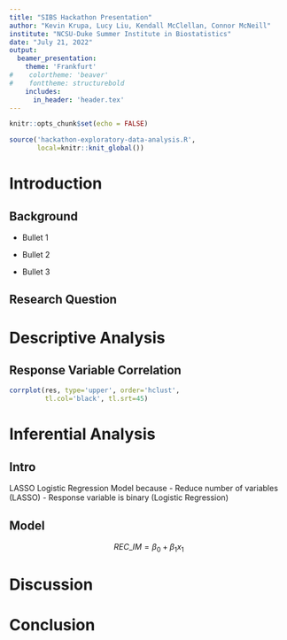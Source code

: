 ```yaml
---
title: "SIBS Hackathon Presentation"
author: "Kevin Krupa, Lucy Liu, Kendall McClellan, Connor McNeill"
institute: "NCSU-Duke Summer Institute in Biostatistics"
date: "July 21, 2022"
output: 
  beamer_presentation:
    theme: 'Frankfurt'
#    colortheme: 'beaver'
#    fonttheme: structurebold
    includes:
      in_header: 'header.tex'
---
```


```r
knitr::opts_chunk$set(echo = FALSE)
```

```r
source('hackathon-exploratory-data-analysis.R',
       local=knitr::knit_global())
```

# Introduction

## Background

- Bullet 1

- Bullet 2

- Bullet 3

## Research Question

<!-- \begin{block}{Research Question} -->
<!-- What can we measure to predict a risk of having another relapse? -->
<!-- \end{block} -->

# Descriptive Analysis

## Response Variable Correlation

```r
corrplot(res, type='upper', order='hclust',
         tl.col='black', tl.srt=45)
```


# Inferential Analysis

## Intro
LASSO Logistic Regression Model because
- Reduce number of variables (LASSO)
- Response variable is binary (Logistic Regression)

## Model

$$ REC\_IM = \beta_0 + \beta_1 x_1 $$

# Discussion

# Conclusion

##
\begin{block}{}
\begin{center}
\Large{Questions??}
\end{center}
\end{block}